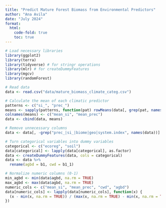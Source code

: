 ```yaml
---
title: "Predict Mature Forest Biomass from Environmental Predictors"
author: "Ana Avila"
date: "July 2024"
format:
  html:
    code-fold: true
    toc: true
---
```


```r
# Load necessary libraries
library(ggplot2)
library(terra)
library(tidyverse) # for stringr operations
library(mlr) # for createDummyFeatures
library(mgcv)
library(randomForest)
```


```r

# Read data
data <- read.csv("data/mature_biomass_climate_categ.csv")

# Calculate the mean of each climatic predictor
patterns <- c("si_", "prec_")
means <- sapply(patterns, function(pat) rowMeans(data[, grep(pat, names(data))], na.rm = TRUE))
colnames(means) <- c("mean_si", "mean_prec")
data <- cbind(data, means)

# Remove unnecessary columns
data <- data[, -grep("prec_|si_|biome|geo|system.index", names(data))]

# Turn categorical variables into dummy variables
categorical <- c("ecoreg", "soil")
data[categorical] <- lapply(data[categorical], as.factor)
data <- createDummyFeatures(data, cols = categorical)
data <- data %>%
  rename(agbd = b1, cwd = b1_1)

# Normalize numeric columns (0-1)
min_agbd <- min(data$agbd, na.rm = TRUE)
max_agbd <- max(data$agbd, na.rm = TRUE)
numeric_cols <- c("mean_si", "mean_prec", "cwd", "agbd")
data[numeric_cols] <- lapply(data[numeric_cols], function(x) {
  (x - min(x, na.rm = TRUE)) / (max(x, na.rm = TRUE) - min(x, na.rm = TRUE))
})
```

